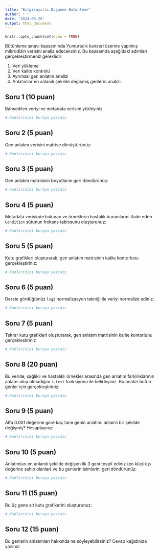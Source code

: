 ```yaml
---
title: "Bilgisayarlı Düşünme Bütünleme"
author: " "
date: "2024-06-26"
output: html_document
---
```


```r
knitr::opts_chunk$set(echo = TRUE)
```

Bütünleme sınavı kapsamında Yumurtalık kanseri üzerine yapılmış mikrodizin verisini analiz edeceksiniz. Bu kapsamda aşağıdaki adımları gerçekleştirmeniz gereklidir:

1. Veri yükleme
2. Veri kalite kontrolü
3. Ayrımsal gen anlatım analizi
4. Anlatımlar en anlamlı şekilde değişmiş genlerin analizi

## Soru 1 (10 puan)

Bahsedilen veriyi ve metadata verisini yükleyiniz

```r
# Kodlarinizi buraya yaziniz

```

## Soru 2 (5 puan)

Gen anlatım verisini matrise dönüştürünüz:

```r
# Kodlarinizi buraya yaziniz

```

## Soru 3 (5 puan)

Gen anlatım matrisinin boyutlarını geri döndürünüz:

```r
# Kodlarinizi buraya yaziniz

```

## Soru 4 (5 puan)

Metadata verisinde bulunan ve örneklerin hastalık durumlarını ifade eden `Condition` sütunun frekans tablosunu oluşturunuz:

```r
# Kodlarinizi buraya yaziniz

```

## Soru 5 (5 puan)

Kutu grafikleri oluşturarak, gen anlatım matrisinin kalite kontorlunu gerçekleştiriniz:

```r
# Kodlarinizi buraya yaziniz

```
## Soru 6 (5 puan)

Derste gördüğümüz `log2` normalizasyon tekniği ile veriyi normalize ediniz:

```r
# Kodlarinizi buraya yaziniz

```

## Soru 7 (5 puan)

Tekrar kutu grafikleri oluşturarak, gen anlatım matrisinin kalite kontorlunu gerçekleştiriniz

```r
# Kodlarinizi buraya yaziniz

```

## Soru 8 (20 puan)

Bu veride, sağlıklı ve hastalıklı örnekler arasında gen anlatım farklılıklarının anlamı olup olmadığını `t.test` fonksiyonu ile belirleyiniz. Bu analizi bütün genler için gerçekleştiriniz:

```r
# Kodlarinizi buraya yaziniz

```

## Soru 9 (5 puan)

Alfa 0.001 değerine göre kaç tane genin anlatımı anlamlı bir şekilde değişmiş? Hesaplayınız:

```r
# Kodlarinizi buraya yaziniz

```

## Soru 10 (5 puan)

Anlatımları en anlamlı şekilde değişen ilk 3 geni tespit ediniz (en küçük p değerine sahip olanlar) ve bu genlerin isimlerini geri döndürünüz:

```r
# Kodlarinizi buraya yaziniz

```

## Soru 11 (15 puan)

Bu üç gene ait kutu grafikerini oluşturunuz:

```r
# Kodlarinizi buraya yaziniz

```

## Soru 12 (15 puan)

Bu genlerin anlatımları hakkında ne söyleyebilirsiniz? Cevap kağıdınıza yazınız:

>
>
>
>
>
>

